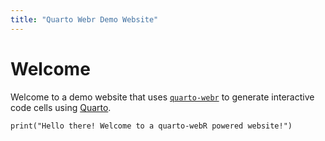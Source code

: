 ```yaml
---
title: "Quarto Webr Demo Website"
---
```


# Welcome

Welcome to a demo website that uses [`quarto-webr`](https://github.com/coatless/quarto-webr) to generate interactive code cells using [Quarto](https://quarto.org).

```webr-r
print("Hello there! Welcome to a quarto-webR powered website!")
```

